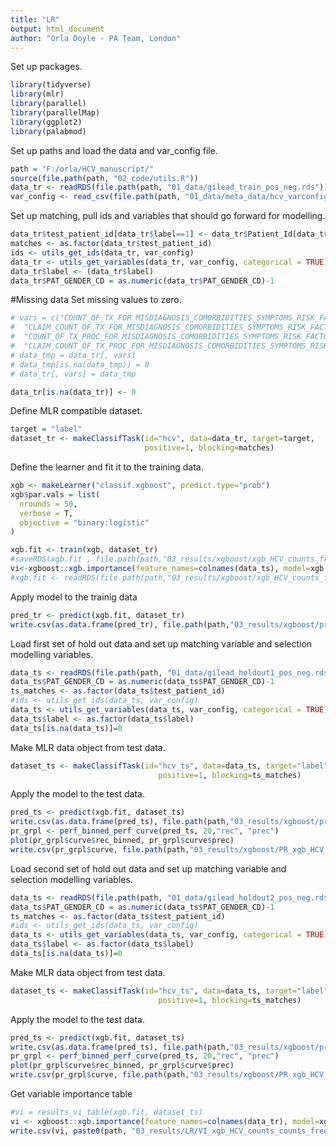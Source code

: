 ```yaml
---
title: "LR"
output: html_document
author: "Orla Doyle - PA Team, London"
---
```

Set up packages. 
```r
library(tidyverse)
library(mlr)
library(parallel)
library(parallelMap)
library(ggplot2)
library(palabmod)
```

Set up paths and load the data and var_config file. 
```r
path = "F:/orla/HCV_manuscript/"
source(file.path(path, "02_code/utils.R"))
data_tr <- readRDS(file.path(path, "01_data/gilead_train_pos_neg.rds"))
var_config <- read_csv(file.path(path, "01_data/meta_data/hcv_varconfig_counts_freq.csv"))
```

Set up matching, pull ids and variables that should go forward for modelling. 
```r
data_tr$test_patient_id[data_tr$label==1] <- data_tr$Patient_Id[data_tr$label==1]
matches <- as.factor(data_tr$test_patient_id)
ids <- utils_get_ids(data_tr, var_config)
data_tr <- utils_get_variables(data_tr, var_config, categorical = TRUE)
data_tr$label <- (data_tr$label)
data_tr$PAT_GENDER_CD = as.numeric(data_tr$PAT_GENDER_CD)-1
```

#Missing data
Set missing values to zero. 
```r
# vars = c("COUNT_OF_TX_FOR_MISDIAGNOSIS_COMORBIDITIES_SYMPTOMS_RISK_FACTORS",
#  "CLAIM_COUNT_OF_TX_FOR_MISDIAGNOSIS_COMORBIDITIES_SYMPTOMS_RISK_FACTORS",
#  "COUNT_OF_TX_PROC_FOR_MISDIAGNOSIS_COMORBIDITIES_SYMPTOMS_RISK_FACTORS",
#  "CLAIM_COUNT_OF_TX_PROC_FOR_MISDIAGNOSIS_COMORBIDITIES_SYMPTOMS_RISK_FACTORS")
# data_tmp = data_tr[, vars]
# data_tmp[is.na(data_tmp)] = 0
# data_tr[, vars] = data_tmp

data_tr[is.na(data_tr)] <- 0

```

Define MLR compatible dataset. 
```r
target = "label"
dataset_tr <- makeClassifTask(id="hcv", data=data_tr, target=target, 
                              positive=1, blocking=matches)

```

Define the learner and fit it to the training data. 
```r
xgb <- makeLearner("classif.xgboost", predict.type="prob")
xgb$par.vals = list(
  nrounds = 50,
  verbose = T,
  objective = "binary:logistic"
)

xgb.fit <- train(xgb, dataset_tr)
#saveRDS(xgb.fit , file.path(path,"03_results/xgboost/xgb_HCV_counts_freq_1_50.rds"))
vi<-xgboost::xgb.importance(feature_names=colnames(data_ts), model=xgb.fit$learner.model)
#xgb.fit <- readRDS(file.path(path,"03_results/xgboost/xgb_HCV_counts_freq_1_50.rds"))

```

Apply model to the trainig data
```r
pred_tr <- predict(xgb.fit, dataset_tr)
write.csv(as.data.frame(pred_tr), file.path(path,"03_results/xgboost/predictions_tr_xgb_HCV_counts_freq_1_50.csv"))
```

Load first set of hold out data and set up matching variable and selection modelling variables. 
```r
data_ts <- readRDS(file.path(path, "01_data/gilead_holdout1_pos_neg.rds"))
data_ts$PAT_GENDER_CD = as.numeric(data_ts$PAT_GENDER_CD)-1
ts_matches <- as.factor(data_ts$test_patient_id)
#ids <- utils_get_ids(data_ts, var_config)
data_ts <- utils_get_variables(data_ts, var_config, categorical = TRUE)
data_ts$label <- as.factor(data_ts$label)
data_ts[is.na(data_ts)]=0
```
Make MLR data object from test data. 
```r
dataset_ts <- makeClassifTask(id="hcv_ts", data=data_ts, target="label",
                                 positive=1, blocking=ts_matches)
```
Apply the model to the test data. 
```r
pred_ts <- predict(xgb.fit, dataset_ts)
write.csv(as.data.frame(pred_ts), file.path(path,"03_results/xgboost/predictions_ts_xgb_HCV_counts_freq_1_50.csv"))
pr_grpl <- perf_binned_perf_curve(pred_ts, 20,"rec", "prec")
plot(pr_grpl$curve$rec_binned, pr_grpl$curve$prec)
write.csv(pr_grpl$curve, file.path(path,"03_results/xgboost/PR_xgb_HCV_counts_freq_1_50.csv"))
```


Load second set of hold out data and set up matching variable and selection modelling variables. 
```r
data_ts <- readRDS(file.path(path, "01_data/gilead_holdout2_pos_neg.rds"))
data_ts$PAT_GENDER_CD = as.numeric(data_ts$PAT_GENDER_CD)-1
ts_matches <- as.factor(data_ts$test_patient_id)
#ids <- utils_get_ids(data_ts, var_config)
data_ts <- utils_get_variables(data_ts, var_config, categorical = TRUE)
data_ts$label <- as.factor(data_ts$label)
data_ts[is.na(data_ts)]=0
```
Make MLR data object from test data. 
```r
dataset_ts <- makeClassifTask(id="hcv_ts", data=data_ts, target="label",
                                 positive=1, blocking=ts_matches)
```
Apply the model to the test data. 
```r
pred_ts <- predict(xgb.fit, dataset_ts)
write.csv(as.data.frame(pred_ts), file.path(path,"03_results/xgboost/predictions_ts_xgb_HCV_counts_freq_1_50_2.csv"))
pr_grpl <- perf_binned_perf_curve(pred_ts, 20,"rec", "prec")
plot(pr_grpl$curve$rec_binned, pr_grpl$curve$prec)
write.csv(pr_grpl$curve, file.path(path,"03_results/xgboost/PR_xgb_HCV_counts_freq_1_50_2.csv"))
```

Get variable importance table
```r
#vi = results_vi_table(xgb.fit, dataset_ts)
vi <- xgboost::xgb.importance(feature_names=colnames(data_tr), model=xgb.fit$learner.model)
write.csv(vi, paste0(path, "03_results/LR/VI_xgb_HCV_counts_counts_freq_1_50.csv"))
```
